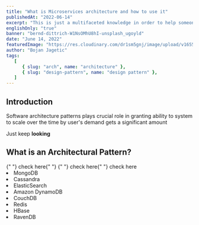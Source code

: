 ```yaml
---
title: "What is Microservices architecture and how to use it"
publishedAt: "2022-06-14"
excerpt: "This is just a multifaceted knowledge in order to help someone looking for conceptual things in one place."
englishOnly: "true"
banner: "bernd-dittrich-W1NsOMhU8hI-unsplash_ugoyld"
date: "June 14, 2022"
featuredImage: "https://res.cloudinary.com/dr1sm5gnj/image/upload/v1655215250/igutech/sharon-mccutcheon-BucjGtyv58A-unsplash_elrktb.jpg"
author: "Bojan Jagetic"
tags:
   [
      { slug: "arch", name: "architecture" },
      { slug: "design-pattern", name: "design pattern" },
   ]
---
```


## Introduction

Software architecture patterns plays crucial role in granting ability to system to scale over the time by user's demand gets a significant amount

Just keep **looking**

## What is an Architectural Pattern?

<Link href='https://www.bmc.com/blogs/microservices-architecture/#:~:text=Microservices%20are%20a%20set%20of,from%20one%20service%20to%20another.'>
   {" "}
   check here{" "}
</Link>
<Link href='https://www.devopsschool.com/blog/what-are-microservices-really-all-about-microservices-basics-story/'>
   {" "}
   check here{" "}
</Link>
<Link href='https://microservices.io/'> check here </Link>

<SmList>
   <li>MongoDB </li>
   <li>Cassandra </li>
   <li>ElasticSearch </li>
   <li>Amazon DynamoDB </li>
   <li>CouchDB </li>
   <li>Redis </li>
   <li>HBase </li>
   <li>RavenDB </li>
</SmList>
